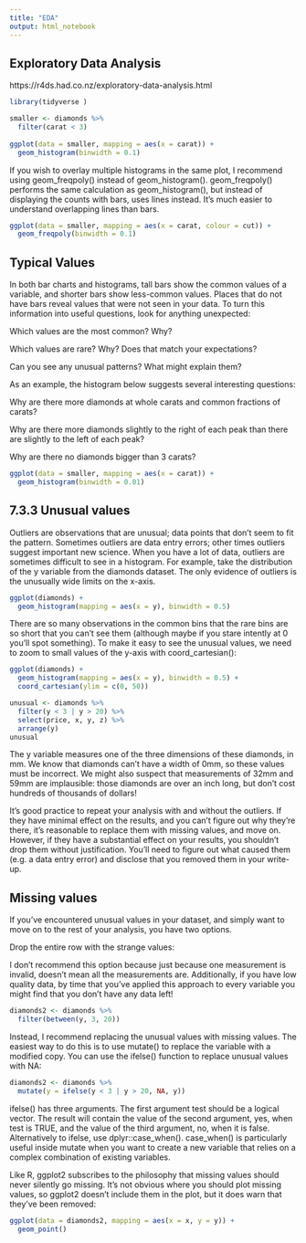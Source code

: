 ```yaml
---
title: "EDA"
output: html_notebook
---
```


## Exploratory Data Analysis

https://r4ds.had.co.nz/exploratory-data-analysis.html

```r
library(tidyverse )
```

```r
smaller <- diamonds %>% 
  filter(carat < 3)
  
ggplot(data = smaller, mapping = aes(x = carat)) +
  geom_histogram(binwidth = 0.1)
```
If you wish to overlay multiple histograms in the same plot, I recommend using geom_freqpoly() instead of geom_histogram(). geom_freqpoly() performs the same calculation as geom_histogram(), but instead of displaying the counts with bars, uses lines instead. It’s much easier to understand overlapping lines than bars.

```r
ggplot(data = smaller, mapping = aes(x = carat, colour = cut)) +
  geom_freqpoly(binwidth = 0.1)
```


## Typical Values

In both bar charts and histograms, tall bars show the common values of a variable, and shorter bars show less-common values. Places that do not have bars reveal values that were not seen in your data. To turn this information into useful questions, look for anything unexpected:

Which values are the most common? Why?

Which values are rare? Why? Does that match your expectations?

Can you see any unusual patterns? What might explain them?

As an example, the histogram below suggests several interesting questions:

Why are there more diamonds at whole carats and common fractions of carats?

Why are there more diamonds slightly to the right of each peak than there are slightly to the left of each peak?

Why are there no diamonds bigger than 3 carats?

```r
ggplot(data = smaller, mapping = aes(x = carat)) +
  geom_histogram(binwidth = 0.01)
```

## 7.3.3 Unusual values

Outliers are observations that are unusual; data points that don’t seem to fit the pattern. Sometimes outliers are data entry errors; other times outliers suggest important new science. When you have a lot of data, outliers are sometimes difficult to see in a histogram. For example, take the distribution of the y variable from the diamonds dataset. The only evidence of outliers is the unusually wide limits on the x-axis.

```r
ggplot(diamonds) + 
  geom_histogram(mapping = aes(x = y), binwidth = 0.5)
```

There are so many observations in the common bins that the rare bins are so short that you can’t see them (although maybe if you stare intently at 0 you’ll spot something). To make it easy to see the unusual values, we need to zoom to small values of the y-axis with coord_cartesian():

```r
ggplot(diamonds) + 
  geom_histogram(mapping = aes(x = y), binwidth = 0.5) +
  coord_cartesian(ylim = c(0, 50))
```

```r
unusual <- diamonds %>% 
  filter(y < 3 | y > 20) %>% 
  select(price, x, y, z) %>%
  arrange(y)
unusual
```

The y variable measures one of the three dimensions of these diamonds, in mm. We know that diamonds can’t have a width of 0mm, so these values must be incorrect. We might also suspect that measurements of 32mm and 59mm are implausible: those diamonds are over an inch long, but don’t cost hundreds of thousands of dollars!

It’s good practice to repeat your analysis with and without the outliers. If they have minimal effect on the results, and you can’t figure out why they’re there, it’s reasonable to replace them with missing values, and move on. However, if they have a substantial effect on your results, you shouldn’t drop them without justification. You’ll need to figure out what caused them (e.g. a data entry error) and disclose that you removed them in your write-up.

## Missing values

If you’ve encountered unusual values in your dataset, and simply want to move on to the rest of your analysis, you have two options.

Drop the entire row with the strange values:

I don’t recommend this option because just because one measurement is invalid, doesn’t mean all the measurements are. Additionally, if you have low quality data, by time that you’ve applied this approach to every variable you might find that you don’t have any data left!

```r
diamonds2 <- diamonds %>% 
  filter(between(y, 3, 20))
```


Instead, I recommend replacing the unusual values with missing values. The easiest way to do this is to use mutate() to replace the variable with a modified copy. You can use the ifelse() function to replace unusual values with NA:

```r
diamonds2 <- diamonds %>% 
  mutate(y = ifelse(y < 3 | y > 20, NA, y))
```

ifelse() has three arguments. The first argument test should be a logical vector. The result will contain the value of the second argument, yes, when test is TRUE, and the value of the third argument, no, when it is false. Alternatively to ifelse, use dplyr::case_when(). case_when() is particularly useful inside mutate when you want to create a new variable that relies on a complex combination of existing variables.

Like R, ggplot2 subscribes to the philosophy that missing values should never silently go missing. It’s not obvious where you should plot missing values, so ggplot2 doesn’t include them in the plot, but it does warn that they’ve been removed:

```r
ggplot(data = diamonds2, mapping = aes(x = x, y = y)) + 
  geom_point()
```































